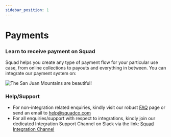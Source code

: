 ```yaml
---
sidebar_position: 1
---
```


# Payments


<h3 className="text-[#8899a8] font-normal text-xl">Learn to receive payment on Squad </h3>

Squad helps you create any type of payment flow for your particular use case, from online collections to payouts and everything in between. You can integrate our payment system on:

![The San Juan Mountains are beautiful!](/img/payments.png)


### Help/Support

- For non-integration related enquiries, kindly visit our robust [FAQ](https://duckduckgo.com) page or send an email to help@squadco.com
- For all enquiries/support with respect to integrations, kindly join our dedicated Integration Support Channel on Slack via the link: [Squad Integration Channel](https://slack.com/get-started?sig=enQtNDIxNTgwODE4NjE5OC05ZDJiMDdlYmE4NTI0YjYyZDNjN2M0N2VmZTE2ODUyNzkxYzg1NzRkZmIwYTZjMTg5ZjZkYzQ0ZDZmMTBkNDUz&invite_id=I046BPS5G5U&redir=%2Fshare%2FenQtNDIxNTgwODE4NjE5OC05ZDJiMDdlYmE4NTI0YjYyZDNjN2M0N2VmZTE2ODUyNzkxYzg1NzRkZmIwYTZjMTg5ZjZkYzQ0ZDZmMTBkNDUz#/sharedinvite)



